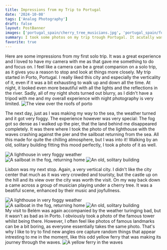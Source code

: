 ```yaml
---
title: Impressions from my Trip to Portugal 
date: '2024-10-08'
tags: ['Analog Photography']
draft: false
layout: PostBanner
images: ['portugal_spain/cherry_tree_musicians.jpg', 'portugal_spain/foggy_lighthouse.jpg', 'portugal_spain/foggy_sailboat.jpg', 'portugal_spain/yellow_ferry.jpg']
summary: I took some photos on my trip trough Portugal. It acutally was my first solo trip and I enjoyed it a lot.
favorite: true
---
```

<div className="xl:flex gap-2 items-center">
Here are some impressions from my first solo trip. It was a great experience and I loved to have my camera with me as that gave me something to do and focus on. 
I feel like a camera can be a great companion on a solo trip, as it gives you a reason to stop and look at things more closely.   
My trip started in Porto, Portugal. I really liked this city and especially the verticality of it, even if it was a bit exhausting to walk up and down all the time.
At night, it looked even more beautiful with all the lights and the reflections in the river. 
Sadly, all of my night shots turned out blurry, as I didn't have a tripod with me and my overall experience with night photography is very limited.
<Image width={1000} height={1000} priority className="rounded-lg object-cover xl:max-w-sm" src='portugal_spain/porto_roofs.jpg' alt="The view over the roofs of porto" />
</div>

The next day, just as I was making my way to the sea, the weather turned and it got very foggy. The experience however was very special: The fog got so dense as I walked up the pier, that the land behind me disappeared completely. 
It was there where I took the photo of the lighthouse with the waves crashing against the pier and the sailboat returning from the sea. 
All this made for quite the chilling atmosphere, but I was into it! Walking by an old, solitary building fitting this mood perfectly, I took a photo of it as well.


<div className="grid grid-cols-1 gap-8 sm:grid-cols-3">
  <Image width={1000} height={1000} priority className="rounded-lg m-0" src='portugal_spain/foggy_lighthouse.jpg' alt="A lighthouse in very foggy weather" />
  <Image width={1000} height={1000} priority className="rounded-lg m-0" src='portugal_spain/foggy_sailboat.jpg' alt="A sailboat in the fog, returning home" />
  <Image width={1000} height={1000} priority className="rounded-lg m-0" src='portugal_spain/lonely_building.jpg' alt="An old, solitary building" />
</div>

Lisbon was my next stop. Again, a very vertical city. I didn't like the city center that much as it was very crowded and touristy, but the castle up on the hill and its view over the city was worth the visit. 
On my way back down a came across a group of musician playing under a cherry tree. It was a beatiful scene, enhanced by their music and joyfullness.

<div className="grid grid-cols-1 gap-8 sm:grid-cols-3">
  <Image width={1000} height={1000} priority className="rounded-lg m-0" src='portugal_spain/lisbao_castle.jpg' alt="A lighthouse in very foggy weather" />
  <Image width={1000} height={1000} priority className="rounded-lg m-0" src='portugal_spain/lisbao_castle_view.jpg' alt="A sailboat in the fog, returning home" />
  <Image width={1000} height={1000} priority className="rounded-lg m-0" src='portugal_spain/cherry_tree_musicians.jpg' alt="An old, solitary building" />
</div>

<div className="xl:flex gap-2 items-center">
My visit to Belém was again accompanied by the weather turinging bad, but it wasn't as bad as in Porto. I obviously took a photo of the famous tower whilst being there.
However, I often feel like photos of famous landmarks can be a bit boring, as everyone essentially takes the same photo.   
That's why I like to try to find new angles ore capture random things that appear intresting to me in the moment, like this odd yellow ferry that was making its journey through the waves.
<Image width={1000} height={1000} priority className="rounded-lg object-cover xl:max-w-sm" src='portugal_spain/yellow_ferry.jpg' alt="A yellow ferry in the waves" />
</div>
